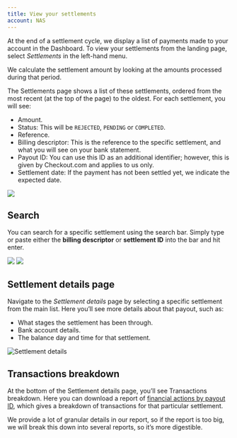 ```yaml
--- 
title: View your settlements
account: NAS
---
```


At the end of a settlement cycle, we display a list of payments made to your account in the Dashboard. To view your settlements from the landing page, select _Settlements_ in the left-hand menu.

<TipBox title='How settlements are calculated' variant='info'>

We calculate the settlement amount by looking at the amounts processed during that period.

</TipBox>

The Settlements page shows a list of these settlements, ordered from the most recent (at the top of the page) to the oldest. For each settlement, you will see:

- Amount.
- Status: This will be `REJECTED`, `PENDING` or `COMPLETED`.
- Reference.
- Billing descriptor: This is the reference to the specific settlement, and what you will see on your bank statement. 
- Payout ID: You can use this ID as an additional identifier; however, this is given by Checkout.com and applies to us only.
- Settlement date: If the payment has not been settled yet, we indicate the expected date.

<img src="/NAS/Dashboard/View_your_settlements/settlements_screen.png"  />

## Search

You can search for a specific settlement using the search bar. Simply type or paste either the **billing descriptor** or **settlement ID** into the bar and hit enter.

<img src="/NAS/Dashboard/View_your_settlements/search_billing.png"  />

<img src="/NAS/Dashboard/View_your_settlements/search_settlement.png"  />


## Settlement details page

Navigate to the _Settlement details_ page by selecting a specific settlement from the main list. Here you’ll see more details about that payout, such as:

- What stages the settlement has been through.
- Bank account details.
- The balance day and time for that settlement.

<img src="/NAS/Dashboard/View_your_settlements/settlement_details.png"  alt="Settlement details"/>

## Transactions breakdown

At the bottom of the Settlement details page, you’ll see Transactions breakdown. Here you can download a report of [financial actions by payout ID](/reporting/reconciliation-reports/financial-actions-reports), which gives a breakdown of transactions for that particular settlement.

We provide a lot of granular details in our report, so if the report is too big, we will break this down into several reports, so it’s more digestible.
